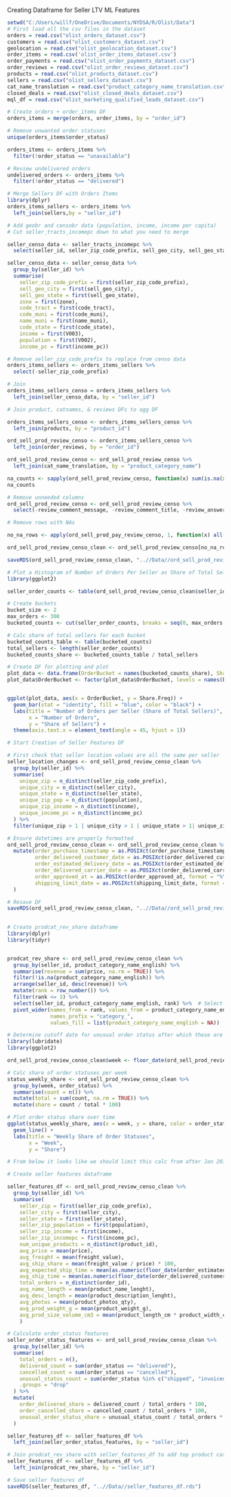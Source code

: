 Creating Dataframe for Seller LTV ML Features

```r
setwd("C:/Users/willf/OneDrive/Documents/NYDSA/R/Olist/Data")
# First load all the csv files in the dataset
orders = read.csv("olist_orders_dataset.csv")
customers = read.csv("olist_customers_dataset.csv")
geolocation = read.csv("olist_geolocation_dataset.csv")
order_items = read.csv('olist_order_items_dataset.csv')
order_payments = read.csv("olist_order_payments_dataset.csv")
order_reviews = read.csv("olist_order_reviews_dataset.csv")
products = read.csv("olist_products_dataset.csv")
sellers = read.csv("olist_sellers_dataset.csv")
cat_name_translation = read.csv("product_category_name_translation.csv")
closed_deals = read.csv("olist_closed_deals_dataset.csv")
mql_df = read.csv("olist_marketing_qualified_leads_dataset.csv")
```

```r
# Create orders + order_items DF
orders_items = merge(orders, order_items, by = "order_id")

# Remove unwanted order statuses
unique(orders_items$order_status)

orders_items <- orders_items %>%
  filter(!order_status == "unavailable")

# Review undelivered orders
undelivered_orders <- orders_items %>%
  filter(!order_status == "delivered")

```

```r
# Merge Sellers DF with Orders Items
library(dplyr)
orders_items_sellers <- orders_items %>%
  left_join(sellers,by = "seller_id")
```

```r
# Add geobr and censobr data (population, income, income per capita)
# Cut seller_tracts_incomepc down to what you need to merge

seller_censo_data <- seller_tracts_incomepc %>%
  select(seller_id, seller_zip_code_prefix, sell_geo_city, sell_geo_state, zone, code_tract, code_muni, name_muni, code_state, V002, V003, income_pc)

seller_censo_data <- seller_censo_data %>%
  group_by(seller_id) %>%
  summarise(
    seller_zip_code_prefix = first(seller_zip_code_prefix),
    sell_geo_city = first(sell_geo_city),
    sell_geo_state = first(sell_geo_state),
    zone = first(zone),
    code_tract = first(code_tract),
    code_muni = first(code_muni),
    name_muni = first(name_muni),
    code_state = first(code_state),
    income = first(V003),
    population = first(V002),
    income_pc = first(income_pc))

# Remove seller_zip_code_prefix to replace from censo data
orders_items_sellers <- orders_items_sellers %>%
  select(-seller_zip_code_prefix)

# Join 
orders_items_sellers_censo = orders_items_sellers %>%
  left_join(seller_censo_data, by = "seller_id")

```

```r
# Join product, catnames, & reviews DFs to agg DF

orders_items_sellers_censo <- orders_items_sellers_censo %>%
  left_join(products, by = "product_id")

ord_sell_prod_review_censo <- orders_items_sellers_censo %>%
  left_join(order_reviews, by = "order_id")

ord_sell_prod_review_censo <- ord_sell_prod_review_censo %>%
  left_join(cat_name_translation, by = "product_category_name")

na_counts <- sapply(ord_sell_prod_review_censo, function(x) sum(is.na(x)))
na_counts

```
```r
# Remove unneeded columns
ord_sell_prod_review_censo <- ord_sell_prod_review_censo %>%
  select(-review_comment_message, -review_comment_title, -review_answer_timestamp)

```


```r
# Remove rows with NAs

no_na_rows <- apply(ord_sell_prod_pay_review_censo, 1, function(x) all(!is.na(x)))

ord_sell_prod_review_censo_clean <- ord_sell_prod_review_censo[no_na_rows, ]

saveRDS(ord_sell_prod_review_censo_clean, "..//Data//ord_sell_prod_review_censo_clean.rds")

```

```r
# Plot a Histogram of Number of Orders Per Seller as Share of Total Sellers - Checking sample sizes for LTV calc
library(ggplot2)

seller_order_counts <- table(ord_sell_prod_review_censo_clean$seller_id)

# Create buckets
bucket_size <- 2
max_orders <- 300
bucketed_counts <- cut(seller_order_counts, breaks = seq(0, max_orders + bucket_size, by = bucket_size), right = FALSE, include.lowest = TRUE)

# Calc share of total sellers for each bucket
bucketed_counts_table <- table(bucketed_counts)
total_sellers <- length(seller_order_counts)
bucketed_counts_share <- bucketed_counts_table / total_sellers

# Create DF for plotting and plot
plot_data <- data.frame(OrderBucket = names(bucketed_counts_share), Share = bucketed_counts_share * 100)
plot_data$OrderBucket <- factor(plot_data$OrderBucket, levels = names(bucketed_counts_share))


ggplot(plot_data, aes(x = OrderBucket, y = Share.Freq)) +
  geom_bar(stat = "identity", fill = "blue", color = "black") +
  labs(title = "Number of Orders per Seller (Share of Total Sellers)",
       x = "Number of Orders",
       y = "Share of Sellers") +
  theme(axis.text.x = element_text(angle = 45, hjust = 1))

```

```r
# Start Creation of Seller Features DF

# First check that seller location values are all the same per seller
seller_location_changes <- ord_sell_prod_review_censo_clean %>%
  group_by(seller_id) %>%
  summarise(
    unique_zip = n_distinct(seller_zip_code_prefix),
    unique_city = n_distinct(seller_city),
    unique_state = n_distinct(seller_state),
    unique_zip_pop = n_distinct(population),
    unique_zip_income = n_distinct(income),
    unique_income_pc = n_distinct(income_pc)
  ) %>%
  filter(unique_zip > 1 | unique_city > 1 | unique_state > 1| unique_zip_pop > 1| unique_zip_income > 1| unique_income_pc > 1)

# Ensure datetimes are properly formatted
ord_sell_prod_review_censo_clean <- ord_sell_prod_review_censo_clean %>%
  mutate(order_purchase_timestamp = as.POSIXct(order_purchase_timestamp, format = "%Y-%m-%d %H:%M:%S"),
         order_delivered_customer_date = as.POSIXct(order_delivered_customer_date, format = "%Y-%m-%d %H:%M:%S"),
         order_estimated_delivery_date = as.POSIXct(order_estimated_delivery_date, format = "%Y-%m-%d %H:%M:%S"),
         order_delivered_carrier_date = as.POSIXct(order_delivered_carrier_date, format = "%Y-%m-%d %H:%M:%S"),
         order_approved_at = as.POSIXct(order_approved_at, format = "%Y-%m-%d %H:%M:%S"),
         shipping_limit_date = as.POSIXct(shipping_limit_date, format = "%Y-%m-%d %H:%M:%S")
  )

# Resave DF
saveRDS(ord_sell_prod_review_censo_clean, "..//Data//ord_sell_prod_review_censo_clean.rds")
 
```



```r
# Create prodcat_rev_share dataframe
library(dplyr)
library(tidyr)


prodcat_rev_share <- ord_sell_prod_review_censo_clean %>%
  group_by(seller_id, product_category_name_english) %>%
  summarise(revenue = sum(price, na.rm = TRUE)) %>%
  filter(!is.na(product_category_name_english)) %>%
  arrange(seller_id, desc(revenue)) %>%
  mutate(rank = row_number()) %>%
  filter(rank <= 3) %>%
  select(seller_id, product_category_name_english, rank) %>%  # Select only necessary columns
  pivot_wider(names_from = rank, values_from = product_category_name_english,
              names_prefix = "category_",
              values_fill = list(product_category_name_english = NA))

```

```r
# Determine cutoff date for unusual order status after which these are just normal order processing 
library(lubridate)
library(ggplot2)

ord_sell_prod_review_censo_clean$week <- floor_date(ord_sell_prod_review_censo_clean$order_purchase_timestamp, "week")

# Calc share of order statuses per week
status_weekly_share <- ord_sell_prod_review_censo_clean %>%
  group_by(week, order_status) %>%
  summarise(count = n()) %>%
  mutate(total = sum(count, na.rm = TRUE)) %>%
  mutate(share = count / total * 100)

# Plot order status share over time
ggplot(status_weekly_share, aes(x = week, y = share, color = order_status)) +
  geom_line() +
  labs(title = "Weekly Share of Order Statuses",
       x = "Week",
       y = "Share")

# From below it looks like we should limit this calc from after Jan 2017 and before Sep 2018
```

```r
# Create seller features dataframe

seller_features_df <- ord_sell_prod_review_censo_clean %>%
  group_by(seller_id) %>%
  summarise(
    seller_zip = first(seller_zip_code_prefix),
    seller_city = first(seller_city),
    seller_state = first(seller_state),
    seller_zip_population = first(population),
    seller_zip_income = first(income),
    seller_zip_incomepc = first(income_pc),
    num_unique_products = n_distinct(product_id),
    avg_price = mean(price),
    avg_freight = mean(freight_value),
    avg_ship_share = mean(freight_value / price) * 100,
    avg_expected_ship_time = mean(as.numeric(floor_date(order_estimated_delivery_date, "day") - floor_date(order_purchase_timestamp, "day"))),
    avg_ship_time = mean(as.numeric(floor_date(order_delivered_customer_date, "day") - floor_date(order_purchase_timestamp, "day"))),
    total_orders = n_distinct(order_id),
    avg_name_length = mean(product_name_lenght),
    avg_desc_length = mean(product_description_lenght),
    avg_photos = mean(product_photos_qty),
    avg_prod_weight_g = mean(product_weight_g),
    avg_prod_size_volume_cm3 = mean(product_length_cm * product_width_cm * product_height_cm)
    )

# Calculate order_status features
seller_order_status_features <- ord_sell_prod_review_censo_clean %>%
  group_by(seller_id) %>%
  summarise(
    total_orders = n(),
    delivered_count = sum(order_status == "delivered"),
    cancelled_count = sum(order_status == "cancelled"),
    unusual_status_count = sum(order_status %in% c("shipped", "invoiced", "processing", "approved")),
    .groups = "drop"
  ) %>%
  mutate(
    order_delivered_share = delivered_count / total_orders * 100,
    order_cancelled_share = cancelled_count / total_orders * 100,
    unusual_order_status_share = unusual_status_count / total_orders * 100
  )

seller_features_df <- seller_features_df %>%
  left_join(seller_order_status_features, by = "seller_id")

# Join prodcat_rev_share with seller_features_df to add top product categories
seller_features_df <- seller_features_df %>%
  left_join(prodcat_rev_share, by = "seller_id")
```

```r
# Save seller features df
saveRDS(seller_features_df, "..//Data//seller_features_df.rds")

```

